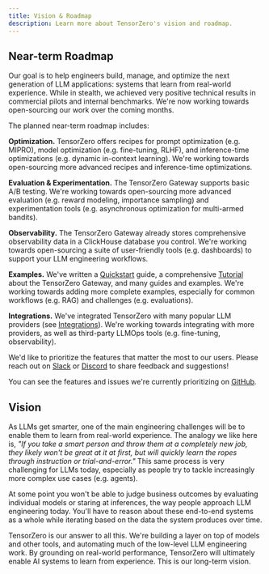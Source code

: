 ```yaml
---
title: Vision & Roadmap
description: Learn more about TensorZero's vision and roadmap.
---
```


## Near-term Roadmap

Our goal is to help engineers build, manage, and optimize the next generation of LLM applications: systems that learn from real-world experience.
While in stealth, we achieved very positive technical results in commercial pilots and internal benchmarks.
We're now working towards open-sourcing our work over the coming months.

The planned near-term roadmap includes:

**Optimization.**
TensorZero offers recipes for prompt optimization (e.g. MIPRO), model optimization (e.g. fine-tuning, RLHF), and inference-time optimizations (e.g. dynamic in-context learning).
We're working towards open-sourcing more advanced recipes and inference-time optimizations.

**Evaluation & Experimentation.**
The TensorZero Gateway supports basic A/B testing.
We're working towards open-sourcing more advanced evaluation (e.g. reward modeling, importance sampling) and experimentation tools (e.g. asynchronous optimization for multi-armed bandits).

**Observability.**
The TensorZero Gateway already stores comprehensive observability data in a ClickHouse database you control.
We're working towards open-sourcing a suite of user-friendly tools (e.g. dashboards) to support your LLM engineering workflows.

**Examples.**
We've written a [Quickstart](/quickstart/) guide, a comprehensive [Tutorial](/gateway/tutorial/) about the TensorZero Gateway, and many guides and examples.
We're working towards adding more complete examples, especially for common workflows (e.g. RAG) and challenges (e.g. evaluations).

**Integrations.**
We've integrated TensorZero with many popular LLM providers (see [Integrations](/gateway/integrations/)).
We're working towards integrating with more providers, as well as third-party LLMOps tools (e.g. fine-tuning, observability).

<Tip>

We'd like to prioritize the features that matter the most to our users.
Please reach out on [Slack](https://www.tensorzero.com/slack) or [Discord](https://www.tensorzero.com/discord) to share feedback and suggestions!

You can see the features and issues we're currently prioritizing on [GitHub](https://github.com/tensorzero/tensorzero/issues?q=is%3Aissue+is%3Aopen+label%3Apriority-high%2Cpriority-urgent).

</Tip>

## Vision

As LLMs get smarter, one of the main engineering challenges will be to enable them to learn from real-world experience.
The analogy we like here is, _"If you take a smart person and throw them at a completely new job, they likely won't be great at it at first, but will quickly learn the ropes through instruction or trial-and-error."_
This same process is very challenging for LLMs today, especially as people try to tackle increasingly more complex use cases (e.g. agents).

At some point you won't be able to judge business outcomes by evaluating individual models or staring at inferences, the way people approach LLM engineering today.
You'll have to reason about these end-to-end systems as a whole while iterating based on the data the system produces over time.

TensorZero is our answer to all this.
We're building a layer on top of models and other tools, and automating much of the low-level LLM engineering work.
By grounding on real-world performance, TensorZero will ultimately enable AI systems to learn from experience.
This is our long-term vision.
